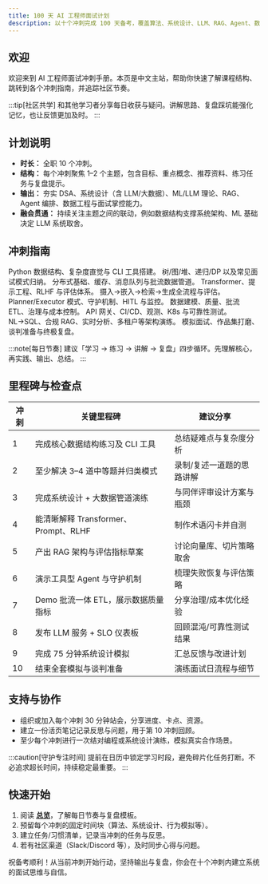 ```yaml
---
title: 100 天 AI 工程师面试计划
description: 以十个冲刺完成 100 天备考，覆盖算法、系统设计、LLM、RAG、Agent、数据工程与面试掌控。
---
```



## 欢迎

欢迎来到 AI 工程师面试冲刺手册。本页是中文主站，帮助你快速了解课程结构、跳转到各个冲刺指南，并追踪社区节奏。

:::tip[社区共学]
和其他学习者分享每日收获与疑问。讲解思路、复盘踩坑能强化记忆，也让反馈更加及时。
:::

## 计划说明

- **时长：** 全职 10 个冲刺。
- **结构：** 每个冲刺聚焦 1–2 个主题，包含目标、重点概念、推荐资料、练习任务与复盘提示。
- **输出：** 夯实 DSA、系统设计（含 LLM/大数据）、ML/LLM 理论、RAG、Agent 编排、数据工程与面试掌控能力。
- **融会贯通：** 持续关注主题之间的联动，例如数据结构支撑系统架构、ML 基础决定 LLM 系统取舍。

## 冲刺指南

<CardGrid stagger>
  <Card title="第 1 冲刺 — Python 基础" icon="pencil" href="./guides/interview-prep/sprint-1">
    Python 数据结构、复杂度直觉与 CLI 工具搭建。
  </Card>
  <Card title="第 2 冲刺 — 算法与模式" icon="puzzle" href="./guides/interview-prep/sprint-2">
    树/图/堆、递归/DP 以及常见面试模式归纳。
  </Card>
  <Card title="第 3 冲刺 — 系统设计与大数据" icon="architecture" href="./guides/interview-prep/sprint-3">
    分布式基础、缓存、消息队列与批流数据管道。
  </Card>
  <Card title="第 4 冲刺 — ML 与大模型基础" icon="brain" href="./guides/interview-prep/sprint-4">
    Transformer、提示工程、RLHF 与评估体系。
  </Card>
  <Card title="第 5 冲刺 — RAG 系统" icon="search" href="./guides/interview-prep/sprint-5">
    摄入→嵌入→检索→生成全流程与评估。
  </Card>
  <Card title="第 6 冲刺 — Agent 与编排" icon="flow" href="./guides/interview-prep/sprint-6">
    Planner/Executor 模式、守护机制、HITL 与监控。
  </Card>
  <Card title="第 7 冲刺 — AI 数据工程" icon="architecture" href="./guides/interview-prep/sprint-7">
    数据建模、质量、批流 ETL、治理与成本控制。
  </Card>
  <Card title="第 8 冲刺 — LLMOps 与部署" icon="flow" href="./guides/interview-prep/sprint-8">
    API 网关、CI/CD、观测、K8s 与可靠性测试。
  </Card>
  <Card title="第 9 冲刺 — 高阶系统设计" icon="puzzle" href="./guides/interview-prep/sprint-9">
    NL→SQL、合规 RAG、实时分析、多租户等架构演练。
  </Card>
  <Card title="第 10 冲刺 — 面试冲刺" icon="check" href="./guides/interview-prep/sprint-10">
    模拟面试、作品集打磨、谈判准备与终极复盘。
  </Card>
</CardGrid>

:::note[每日节奏]
建议「学习 → 练习 → 讲解 → 复盘」四步循环。先理解核心，再实践、输出、总结。
:::

## 里程碑与检查点

| 冲刺 | 关键里程碑 | 建议分享 |
| --- | --- | --- |
| 1 | 完成核心数据结构练习及 CLI 工具 | 总结疑难点与复杂度分析 |
| 2 | 至少解决 3–4 道中等题并归类模式 | 录制/复述一道题的思路讲解 |
| 3 | 完成系统设计 + 大数据管道演练 | 与同伴评审设计方案与瓶颈 |
| 4 | 能清晰解释 Transformer、Prompt、RLHF | 制作术语闪卡并自测 |
| 5 | 产出 RAG 架构与评估指标草案 | 讨论向量库、切片策略取舍 |
| 6 | 演示工具型 Agent 与守护机制 | 梳理失败恢复与评估策略 |
| 7 | Demo 批流一体 ETL，展示数据质量指标 | 分享治理/成本优化经验 |
| 8 | 发布 LLM 服务 + SLO 仪表板 | 回顾混沌/可靠性测试结果 |
| 9 | 完成 75 分钟系统设计模拟 | 汇总反馈与改进计划 |
| 10 | 结束全套模拟与谈判准备 | 演练面试日流程与细节 |

## 支持与协作

- 组织或加入每个冲刺 30 分钟站会，分享进度、卡点、资源。
- 建立一份活页笔记记录反思与问题，用于第 10 冲刺回顾。
- 至少每个冲刺进行一次结对编程或系统设计演练，模拟真实合作场景。

:::caution[守护专注时间]
提前在日历中锁定学习时段，避免碎片化任务打断。不必追求超长时间，持续稳定最重要。
:::

## 快速开始

1. 阅读 **[总览](./guides/interview-prep/overview)**，了解每日节奏与复盘模板。
2. 预留每个冲刺的固定时间块（算法、系统设计、行为模拟等）。
3. 建立任务/习惯清单，记录当冲刺的任务与反思。
4. 若有社区渠道（Slack/Discord 等），及时同步心得与问题。

祝备考顺利！从当前冲刺开始行动，坚持输出与复盘，你会在十个冲刺内建立系统的面试思维与自信。
